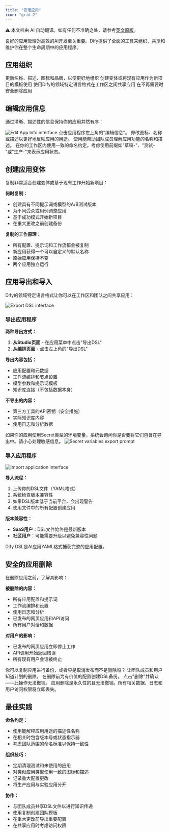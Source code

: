 ```yaml
---
title: "管理应用"
icon: "grid-2"
---
```


<Note> ⚠️ 本文档由 AI 自动翻译。如有任何不准确之处，请参考[英文原版](/en/documentation/pages/workspace/app-management)。</Note>


良好的应用管理对高效的AI开发至关重要。Dify提供了全面的工具来组织、共享和维护你在整个生命周期中的应用程序。

## 应用组织

<CardGroup cols={2}>
  <Card title="编辑与自定义" icon="edit">
    更新名称、描述、图标和品牌，以便更好地组织
  </Card>
  <Card title="复制与模板" icon="copy">
    创建变体或将现有应用作为新项目的模板使用
  </Card>
  <Card title="导入与导出" icon="arrows-exchange">
    使用Dify的领域特定语言格式在工作区之间共享应用
  </Card>
  <Card title="生命周期管理" icon="recycle">
    在不再需要时安全删除应用
  </Card>
</CardGroup>

## 编辑应用信息

通过清晰、描述性的信息保持你的应用井然有序：

<Frame>
  <img src="https://assets-docs.dify.ai/dify-enterprise-mintlify/en/guides/management/63a449e9a8ae337b9c067165d1674a45.png" alt="Edit App Info interface" />
</Frame>

<Steps>
  <Step title="访问应用设置">
    点击应用程序左上角的"编辑信息"。
  </Step>
  
  <Step title="更新详细信息">
    修改图标、名称或描述以更好地反映应用的用途。
  </Step>
  
  <Step title="考虑你的团队">
    使用能帮助团队成员理解应用功能的名称和描述。
  </Step>
</Steps>

<Tip>
在你的工作区内使用一致的命名约定。考虑使用前缀如"草稿-"、"测试-"或"生产-"来表示应用状态。
</Tip>

## 创建应用变体

复制非常适合创建变体或基于现有工作开始新项目：

**何时复制：**
- 创建具有不同提示词或模型的A/B测试版本
- 为不同受众或用例调整应用
- 基于成功模式开始新项目
- 在重大更改之前创建备份

**复制的工作原理：**
- 所有配置、提示词和工作流都会被复制
- 新应用获得一个可以自定义的默认名称
- 原始应用保持不变
- 两个应用独立运行

## 应用导出和导入

Dify的领域特定语言格式让你可以在工作区和团队之间共享应用：

<Frame>
  <img src="https://assets-docs.dify.ai/dify-enterprise-mintlify/en/guides/management/544c18d770e230db93d6756bba98d8a7.png" alt="Export DSL interface" />
</Frame>

### 导出应用程序

**两种导出方式：**
1. **从Studio页面** - 在应用菜单中点击"导出DSL"
2. **从编排页面** - 点击左上角的"导出DSL"

**导出内容包括：**
- 应用配置和元数据
- 工作流编排和节点设置
- 模型参数和提示词模板
- 知识库连接（不包括数据本身）

**不导出的内容：**
- 第三方工具的API密钥（安全措施）
- 实际知识库内容
- 使用日志和分析数据

<Warning>
如果你的应用使用Secret类型的环境变量，系统会询问你是否要将它们包含在导出中。请小心处理敏感信息。
</Warning>

<Frame>
  <img src="https://assets-docs.dify.ai/dify-enterprise-mintlify/en/guides/management/25ce002ef7f0392fc6b3b6975ae137ec.png" alt="Secret variables export prompt" />
</Frame>

### 导入应用程序

<Frame>
  <img src="https://assets-docs.dify.ai/2024/11/487d2c1cc8b86666feb35ea8a346c053.png" alt="Import application interface" />
</Frame>

**导入流程：**
1. 上传你的DSL文件（YAML格式）
2. 系统检查版本兼容性
3. 如果DSL版本低于当前平台，会出现警告
4. 使用文件中的所有配置创建应用

**版本兼容性：**
- **SaaS用户**：DSL文件始终是最新版本
- **社区用户**：可能需要升级以避免兼容性问题

<Info>
Dify DSL是AI应用YAML格式捕获完整的应用配置。
</Info>

## 安全的应用删除

在删除应用之前，了解其影响：

**被删除的内容：**
- 所有应用配置和提示词
- 工作流编排和设置
- 使用日志和分析
- 已发布的网页应用和API访问
- 所有用户对话和数据

**对用户的影响：**
- 已发布的网页应用立即停止工作
- API调用开始返回错误
- 所有现有用户会话被终止

<Steps>
  <Step title="考虑替代方案">
    你可以复制应用进行备份，或者只是取消发布而不是删除吗？
  </Step>
  
  <Step title="通知利益相关者">
    让团队成员和用户知道计划的删除。
  </Step>
  
  <Step title="如需要则导出">
    在删除前为有价值的配置创建DSL备份。
  </Step>
  
  <Step title="确认删除">
    点击"删除"并确认——此操作无法撤销。
  </Step>
</Steps>

<Warning>
应用删除是永久性的且无法撤销。所有相关数据、日志和用户访问权限将立即丢失。
</Warning>

## 最佳实践

**命名约定：**
- 使用能解释应用用途的描述性名称
- 在相关时包含版本号或状态指示器
- 考虑团队范围的命名标准以保持一致性

**组织技巧：**
- 定期清理测试和未使用的应用
- 对类似应用类型使用一致的图标和描述
- 记录重大配置更改
- 将生产应用与实验应用分开

**协作：**
- 与团队成员共享DSL文件以进行知识传递
- 使用复制创建团队模板
- 在重大更改前导出重要配置
- 在共享应用时考虑访问权限
